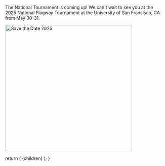 

The National Tournament is coming up! We can't wait to see you at the 2025 National Flagway Tournament at the University of San Fransisco, CA from May 30-31.

<Image
  className="mt-5 m-auto w-full md:w-[400px]"
  src={SaveDateImage}
  width="400"
  alt="Save the Date 2025"
/>

  return (
    <MdxLayout title={title} author={author} date={date}>
      {children}
    </MdxLayout>
  );
}
